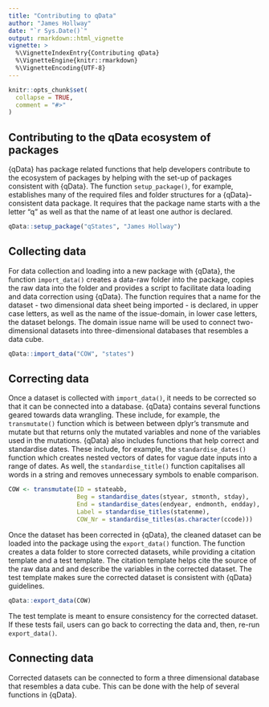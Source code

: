 ```yaml
---
title: "Contributing to qData"
author: "James Hollway"
date: "`r Sys.Date()`"
output: rmarkdown::html_vignette
vignette: >
  %\VignetteIndexEntry{Contributing qData}
  %\VignetteEngine{knitr::rmarkdown}
  %\VignetteEncoding{UTF-8}
---
```


```r
knitr::opts_chunk$set(
  collapse = TRUE,
  comment = "#>"
)
```

## Contributing to the qData ecosystem of packages

{qData} has package related functions that help developers contribute to the ecosystem of 
packages by helping with the set-up of packages consistent with {qData}. 
The function `setup_package()`, for example, establishes many of the required files and folder 
structures for a {qData}-consistent data package. 
It requires that the package name starts with a the letter "q" as well as that 
the name of at least one author is declared. 

```r
qData::setup_package("qStates", "James Hollway")
```

## Collecting data 

For data collection and loading into a new package with {qData}, the function `import_data()` 
creates a data-raw folder into the package, copies the raw data into the folder and 
provides a script to facilitate data loading and data correction using {qData}. 
The function requires that a name for the dataset - two dimensional data sheet being 
imported - is declared, in upper case letters, as well as the name of the issue-domain, 
in lower case letters, the dataset belongs. The domain issue name will be used to connect 
two-dimensional datasets into three-dimensional databases that resembles a data cube.

```r
qData::import_data("COW", "states")
```

## Correcting data

Once a dataset is collected with `import_data()`, it needs to be corrected so that it can be 
connected into a database. {qData} contains several functions geared towards data wrangling. 
These include, for example, the `transmutate()` function which is between between dplyr's 
transmute and mutate but that returns only the mutated variables and none of the variables
used in the mutations. {qData} also includes functions that help correct and standardise dates. 
These include, for example, the `standardise_dates()` function which creates nested vectors of 
dates for vague date inputs into a range of dates. As well, the `standardise_title()` function 
capitalises all words in a string and removes unnecessary symbols to enable comparison.

```r
COW <- transmutate(ID = stateabb,
                   Beg = standardise_dates(styear, stmonth, stday),
                   End = standardise_dates(endyear, endmonth, endday),
                   Label = standardise_titles(statenme),
                   COW_Nr = standardise_titles(as.character(ccode)))
```

Once the dataset has been corrected in {qData}, the cleaned dataset can be loaded into the 
package using the `export_data()` function. The function creates a data folder to store 
corrected datasets, while providing a citation template and a test template. The citation 
template helps cite the source of the raw data and and describe the variables in the corrected 
dataset. The test template makes sure the corrected dataset is consistent with {qData} guidelines.

```r
qData::export_data(COW)
```

The test template is meant to ensure consistency for the corrected dataset. 
If these tests fail, users can go back to correcting the data and, then, re-run `export_data()`.  

## Connecting data

Corrected datasets can be connected to form a three dimensional database that resembles a data cube. 
This can be done with the help of several functions in {qData}. 

